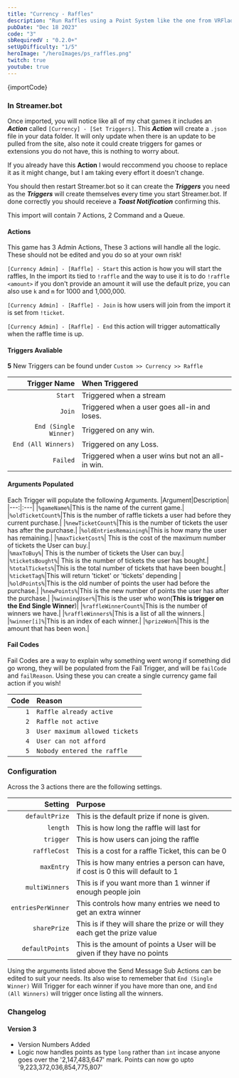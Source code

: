 ```yaml
---
title: "Currency - Raffles"
description: "Run Raffles using a Point System like the one from VRFlad"
pubDate: "Dec 18 2023"
code: "3"
sbRequiredV : "0.2.0+"
setUpDifficulty: "1/5"
heroImage: "/heroImages/ps_raffles.png"
twitch: true
youtube: true
---
```




<CopyButton>
{importCode}
</CopyButton>

### In Streamer.bot 

Once imported, you will notice like all of my chat games it includes an ***Action*** called `[Currency] - [Set Triggers]`. This ***Action*** will create a `.json` file in your data folder. It will only update when there is an update to be pulled from the site, also note it could create triggers for games or extensions you do not have, this is nothing to worry about.

If you already have this **Action** I would reccommend you choose to replace it as it might change, but I am taking every effort it doesn't change. 

You should then restart Streamer.bot so it can create the ***Triggers*** you need as the ***Triggers*** will create themselves every time you start Streamer.bot. If done correctly you should receieve a ***Toast Notification*** confirming this. 

This import will contain 7 Actions, 2 Command and a Queue.


#### Actions

This game has 3 Admin Actions, These 3 actions will handle all the logic. These should not be edited and you do so at your own risk!

`[Currency Admin] - [Raffle] - Start` this action is how you will start the raffles, In the import its tied to `!raffle` and the way to use it is to do `!raffle <amount>` if you don't provide an amount it will use the default prize, you can also use `k` and `m` for 1000 and 1,000,000. 

`[Currency Admin] - [Raffle] - Join` is how users will join from the import it is set from `!ticket`. 

`[Currency Admin] - [Raffle] - End` this action will trigger automattically when the raffle time is up.


#### Triggers Avaliable

**5** New Triggers can be found under `Custom >> Currency >> Raffle`

|Trigger Name|When Triggered|
|---:|:---| 
|`Start`| Triggered when a stream|
|`Join`| Triggered when a user goes all-in and loses.|
|`End (Single Winner)`|Triggered on any win.|
|`End (All Winners)`|Triggered on any Loss.|
|`Failed`|Triggered when a user wins but not an all-in win.|

#### Arguments Populated

Each Trigger will populate the following Arguments.
|Argument|Description|
|---:|:---|
|`%gameName%`|This is the name of the current game.|
|`%oldTicketCount%`|This is the number of raffle tickets a user had before they current purchase.|
|`%newTicketCount%`|This is the number of tickets the user has after the purchase.|
|`%oldEntriesRemaining%`|This is how many the user has remaining.|
|`%maxTicketCost%`| This is the cost of the maximum number of  tickets the User can buy.|	
|`%maxToBuy%`| This is the number of tickets the User can buy.|
|`%ticketsBought%`| This is the number of tickets the user has bought.|
|`%totalTickets%`|This is the total number of tickets that have been bought.|
|`%ticketTag%`|This will return 'ticket' or 'tickets' depending |
|`%oldPoints%`|This is the old number of points the user had before the purchase.|
|`%newPoints%`|This is the new number of points the user has after the purchase.|
|`%winningUser%`|This is the user who won(**This is trigger on the End Single Winner**)|
|`%raffleWinnerCount%`|This is the number of winners we have.|
|`%raffleWinners%`|This is a list of all the winners.|
|`%winner[i]%`|This is an index of each winner.|
|`%prizeWon%`|This is the amount that has been won.|

#### Fail Codes

Fail Codes are a way to explain why something went wrong if something did go wrong, they will be populated from the Fail Trigger, and will be `failCode` and `failReason`. Using these you can create a single currency game fail action if you wish! 

|Code|Reason|
|---:|:---| 
|`1`| `Raffle already active`|
|`2`| `Raffle not active`|
|`3`| `User maximum allowed tickets`|
|`4`| `User can not afford`|
|`5`| `Nobody entered the raffle`| 

### Configuration

Across the 3 actions there are the following settings. 

|Setting|Purpose|
|---:|:---|
|`defaultPrize`| This is the default prize if none is given.|
|`length`| This is how long the raffle will last for|
|`trigger`| This is how users can joing the raffle|
|`raffleCost`| This is a cost for a raffle Ticket, this can be 0|
|`maxEntry`| This is how many entries a person can have, if cost is 0 this will default to 1|
|`multiWinners`| This is if you want more than 1 winner if enough people join|
|`entriesPerWinner`| This controls how many entries we need to get an extra winner|
|`sharePrize`| This is if they will share the prize or will they each get the prize value|
|`defaultPoints`|This is the amount of points a User will be given if they have no points|

Using the arguments listed above the Send Message Sub Actions can be edited to suit your needs. Its also wise to rememeber that `End (Single Winner)` Will Trigger for each winner if you have more than one, and `End (All Winners)` will trigger once listing all the winners.


### Changelog

#### Version 3

- Version Numbers Added
- Logic now handles points as type `long` rather than `int` incase anyone goes over the '2,147,483,647' mark. Points can now go upto '9,223,372,036,854,775,807'